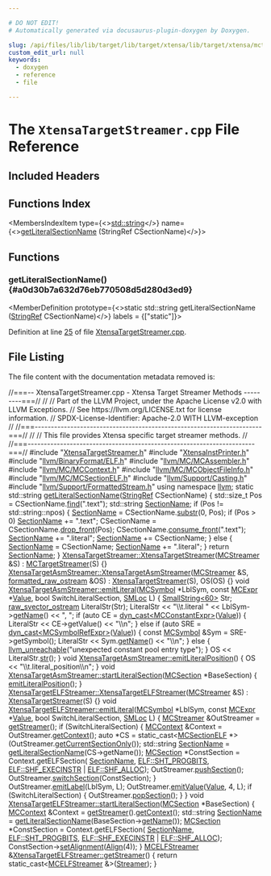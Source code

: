 ```yaml
---

# DO NOT EDIT!
# Automatically generated via docusaurus-plugin-doxygen by Doxygen.

slug: /api/files/lib/lib/target/lib/target/xtensa/lib/target/xtensa/mctargetdesc/xtensatargetstreamer-cpp
custom_edit_url: null
keywords:
  - doxygen
  - reference
  - file

---
```





# The `XtensaTargetStreamer.cpp` File Reference

<DoxygenPage pluginConfig={pluginConfig}>



## Included Headers

<IncludesList>
<IncludesListItem
  filePath="XtensaTargetStreamer.h"
  permalink="/docs/api/files/lib/lib/target/lib/target/xtensa/lib/target/xtensa/mctargetdesc/xtensatargetstreamer-h"
  isLocal="true" />
<IncludesListItem
  filePath="XtensaInstPrinter.h"
  permalink="/docs/api/files/lib/lib/target/lib/target/xtensa/lib/target/xtensa/mctargetdesc/xtensainstprinter-h"
  isLocal="true" />
<IncludesListItem
  filePath="llvm/BinaryFormat/ELF.h"
  permalink="/docs/api/files/include/include/llvm/include/llvm/binaryformat/elf-h"
  isLocal="true" />
<IncludesListItem
  filePath="llvm/MC/MCAssembler.h"
  permalink="/docs/api/files/include/include/llvm/include/llvm/mc/mcassembler-h"
  isLocal="true" />
<IncludesListItem
  filePath="llvm/MC/MCContext.h"
  permalink="/docs/api/files/include/include/llvm/include/llvm/mc/mccontext-h"
  isLocal="true" />
<IncludesListItem
  filePath="llvm/MC/MCObjectFileInfo.h"
  permalink="/docs/api/files/include/include/llvm/include/llvm/mc/mcobjectfileinfo-h"
  isLocal="true" />
<IncludesListItem
  filePath="llvm/MC/MCSectionELF.h"
  permalink="/docs/api/files/include/include/llvm/include/llvm/mc/mcsectionelf-h"
  isLocal="true" />
<IncludesListItem
  filePath="llvm/Support/Casting.h"
  permalink="/docs/api/files/include/include/llvm/include/llvm/support/casting-h"
  isLocal="true" />
<IncludesListItem
  filePath="llvm/Support/FormattedStream.h"
  permalink="/docs/api/files/include/include/llvm/include/llvm/support/formattedstream-h"
  isLocal="true" />
</IncludesList>

## Functions Index

<MembersIndex>

<MembersIndexItem
  type={<><a href="/docs/api/files/include/include/llvm/include/llvm/demangle/itaniumdemangle-h/#ae2b0d0345572d6718e219aa76d1d54edab45cffe084dd3d20d928bee85e7b0f21">std::string</a></>}
  name={<><a href="#a0d30b7a632d76eb770508d5d280d3ed9">getLiteralSectionName</a> (StringRef CSectionName)</>}>
</MembersIndexItem>

</MembersIndex>


<SectionDefinition>

## Functions

### getLiteralSectionName() {#a0d30b7a632d76eb770508d5d280d3ed9}

<MemberDefinition
  prototype={<>static std::string getLiteralSectionName (<a href="/docs/api/classes/llvm/stringref">StringRef</a> CSectionName)</>}
  labels = {["static"]}>

Definition at line <a href="#l00025">25</a> of file <a href="/docs/api/files/lib/lib/target/lib/target/xtensa/lib/target/xtensa/mctargetdesc/xtensatargetstreamer-cpp">XtensaTargetStreamer.cpp</a>.
</MemberDefinition>

</SectionDefinition>

## File Listing

The file content with the documentation metadata removed is:

<ProgramListing>

<Link id="l00001" /><CodeLine lineNumber="1"><Highlight kind="comment">//===-- XtensaTargetStreamer.cpp - Xtensa Target Streamer Methods ---------===//</Highlight><Highlight kind="normal"></Highlight></CodeLine>
<Link id="l00002" /><CodeLine lineNumber="2"><Highlight kind="normal"></Highlight><Highlight kind="comment">//</Highlight><Highlight kind="normal"></Highlight></CodeLine>
<Link id="l00003" /><CodeLine lineNumber="3"><Highlight kind="normal"></Highlight><Highlight kind="comment">// Part of the LLVM Project, under the Apache License v2.0 with LLVM Exceptions.</Highlight><Highlight kind="normal"></Highlight></CodeLine>
<Link id="l00004" /><CodeLine lineNumber="4"><Highlight kind="normal"></Highlight><Highlight kind="comment">// See https://llvm.org/LICENSE.txt for license information.</Highlight><Highlight kind="normal"></Highlight></CodeLine>
<Link id="l00005" /><CodeLine lineNumber="5"><Highlight kind="normal"></Highlight><Highlight kind="comment">// SPDX-License-Identifier: Apache-2.0 WITH LLVM-exception</Highlight><Highlight kind="normal"></Highlight></CodeLine>
<Link id="l00006" /><CodeLine lineNumber="6"><Highlight kind="normal"></Highlight><Highlight kind="comment">//</Highlight><Highlight kind="normal"></Highlight></CodeLine>
<Link id="l00007" /><CodeLine lineNumber="7"><Highlight kind="normal"></Highlight><Highlight kind="comment">//===----------------------------------------------------------------------===//</Highlight><Highlight kind="normal"></Highlight></CodeLine>
<Link id="l00008" /><CodeLine lineNumber="8"><Highlight kind="normal"></Highlight><Highlight kind="comment">//</Highlight><Highlight kind="normal"></Highlight></CodeLine>
<Link id="l00009" /><CodeLine lineNumber="9"><Highlight kind="normal"></Highlight><Highlight kind="comment">// This file provides Xtensa specific target streamer methods.</Highlight><Highlight kind="normal"></Highlight></CodeLine>
<Link id="l00010" /><CodeLine lineNumber="10"><Highlight kind="normal"></Highlight><Highlight kind="comment">//</Highlight><Highlight kind="normal"></Highlight></CodeLine>
<Link id="l00011" /><CodeLine lineNumber="11"><Highlight kind="normal"></Highlight><Highlight kind="comment">//===----------------------------------------------------------------------===//</Highlight><Highlight kind="normal"></Highlight></CodeLine>
<Link id="l00012" /><CodeLine lineNumber="12"><Highlight kind="normal"></Highlight></CodeLine>
<Link id="l00013" /><CodeLine lineNumber="13"><Highlight kind="normal"></Highlight><Highlight kind="preprocessor">#include &quot;<a href="/docs/api/files/lib/lib/target/lib/target/xtensa/lib/target/xtensa/mctargetdesc/xtensatargetstreamer-h">XtensaTargetStreamer.h</a>&quot;</Highlight><Highlight kind="normal"></Highlight></CodeLine>
<Link id="l00014" /><CodeLine lineNumber="14"><Highlight kind="normal"></Highlight><Highlight kind="preprocessor">#include &quot;<a href="/docs/api/files/lib/lib/target/lib/target/xtensa/lib/target/xtensa/mctargetdesc/xtensainstprinter-h">XtensaInstPrinter.h</a>&quot;</Highlight><Highlight kind="normal"></Highlight></CodeLine>
<Link id="l00015" /><CodeLine lineNumber="15"><Highlight kind="normal"></Highlight><Highlight kind="preprocessor">#include &quot;<a href="/docs/api/files/include/include/llvm/include/llvm/binaryformat/elf-h">llvm/BinaryFormat/ELF.h</a>&quot;</Highlight><Highlight kind="normal"></Highlight></CodeLine>
<Link id="l00016" /><CodeLine lineNumber="16"><Highlight kind="normal"></Highlight><Highlight kind="preprocessor">#include &quot;<a href="/docs/api/files/include/include/llvm/include/llvm/mc/mcassembler-h">llvm/MC/MCAssembler.h</a>&quot;</Highlight><Highlight kind="normal"></Highlight></CodeLine>
<Link id="l00017" /><CodeLine lineNumber="17"><Highlight kind="normal"></Highlight><Highlight kind="preprocessor">#include &quot;<a href="/docs/api/files/include/include/llvm/include/llvm/mc/mccontext-h">llvm/MC/MCContext.h</a>&quot;</Highlight><Highlight kind="normal"></Highlight></CodeLine>
<Link id="l00018" /><CodeLine lineNumber="18"><Highlight kind="normal"></Highlight><Highlight kind="preprocessor">#include &quot;<a href="/docs/api/files/include/include/llvm/include/llvm/mc/mcobjectfileinfo-h">llvm/MC/MCObjectFileInfo.h</a>&quot;</Highlight><Highlight kind="normal"></Highlight></CodeLine>
<Link id="l00019" /><CodeLine lineNumber="19"><Highlight kind="normal"></Highlight><Highlight kind="preprocessor">#include &quot;<a href="/docs/api/files/include/include/llvm/include/llvm/mc/mcsectionelf-h">llvm/MC/MCSectionELF.h</a>&quot;</Highlight><Highlight kind="normal"></Highlight></CodeLine>
<Link id="l00020" /><CodeLine lineNumber="20"><Highlight kind="normal"></Highlight><Highlight kind="preprocessor">#include &quot;<a href="/docs/api/files/include/include/llvm/include/llvm/support/casting-h">llvm/Support/Casting.h</a>&quot;</Highlight><Highlight kind="normal"></Highlight></CodeLine>
<Link id="l00021" /><CodeLine lineNumber="21"><Highlight kind="normal"></Highlight><Highlight kind="preprocessor">#include &quot;<a href="/docs/api/files/include/include/llvm/include/llvm/support/formattedstream-h">llvm/Support/FormattedStream.h</a>&quot;</Highlight><Highlight kind="normal"></Highlight></CodeLine>
<Link id="l00022" /><CodeLine lineNumber="22"><Highlight kind="normal"></Highlight></CodeLine>
<Link id="l00023" /><CodeLine lineNumber="23"><Highlight kind="normal"></Highlight><Highlight kind="keyword">using namespace </Highlight><Highlight kind="normal"><a href="/docs/api/namespaces/llvm">llvm</a>;</Highlight></CodeLine>
<Link id="l00024" /><CodeLine lineNumber="24"><Highlight kind="normal"></Highlight></CodeLine>
<Link id="l00025" /><CodeLine lineNumber="25" lineLink="#a0d30b7a632d76eb770508d5d280d3ed9"><Highlight kind="normal"></Highlight><Highlight kind="keyword">static</Highlight><Highlight kind="normal"> std::string <a href="#a0d30b7a632d76eb770508d5d280d3ed9">getLiteralSectionName</a>(<a href="/docs/api/classes/llvm/stringref">StringRef</a> CSectionName) &#123;</Highlight></CodeLine>
<Link id="l00026" /><CodeLine lineNumber="26"><Highlight kind="normal">  std::size&#95;t Pos = CSectionName.<a href="/docs/api/classes/llvm/stringref/#aab312a8386488873bac2eddfc67c22be">find</a>(</Highlight><Highlight kind="stringliteral">&quot;.text&quot;</Highlight><Highlight kind="normal">);</Highlight></CodeLine>
<Link id="l00027" /><CodeLine lineNumber="27"><Highlight kind="normal">  std::string <a href="/docs/api/structs/llvm/sectionname">SectionName</a>;</Highlight></CodeLine>
<Link id="l00028" /><CodeLine lineNumber="28"><Highlight kind="normal">  </Highlight><Highlight kind="keywordflow">if</Highlight><Highlight kind="normal"> (Pos != std::string::npos) &#123;</Highlight></CodeLine>
<Link id="l00029" /><CodeLine lineNumber="29"><Highlight kind="normal">    <a href="/docs/api/structs/llvm/sectionname">SectionName</a> = CSectionName.<a href="/docs/api/classes/llvm/stringref/#a25f1fd81f2132805676c82ab8ae0c109">substr</a>(0, Pos);</Highlight></CodeLine>
<Link id="l00030" /><CodeLine lineNumber="30"><Highlight kind="normal"></Highlight></CodeLine>
<Link id="l00031" /><CodeLine lineNumber="31"><Highlight kind="normal">    </Highlight><Highlight kind="keywordflow">if</Highlight><Highlight kind="normal"> (Pos &gt; 0)</Highlight></CodeLine>
<Link id="l00032" /><CodeLine lineNumber="32"><Highlight kind="normal">      <a href="/docs/api/structs/llvm/sectionname">SectionName</a> += </Highlight><Highlight kind="stringliteral">&quot;.text&quot;</Highlight><Highlight kind="normal">;</Highlight></CodeLine>
<Link id="l00033" /><CodeLine lineNumber="33"><Highlight kind="normal"></Highlight></CodeLine>
<Link id="l00034" /><CodeLine lineNumber="34"><Highlight kind="normal">    CSectionName = CSectionName.<a href="/docs/api/classes/llvm/stringref/#a3fb2867a1e9fa36e135d9ee4dffb0167">drop&#95;front</a>(Pos);</Highlight></CodeLine>
<Link id="l00035" /><CodeLine lineNumber="35"><Highlight kind="normal">    CSectionName.<a href="/docs/api/classes/llvm/stringref/#a8a7fac667f8ae35285b8b53d9f2dd9dc">consume&#95;front</a>(</Highlight><Highlight kind="stringliteral">&quot;.text&quot;</Highlight><Highlight kind="normal">);</Highlight></CodeLine>
<Link id="l00036" /><CodeLine lineNumber="36"><Highlight kind="normal"></Highlight></CodeLine>
<Link id="l00037" /><CodeLine lineNumber="37"><Highlight kind="normal">    <a href="/docs/api/structs/llvm/sectionname">SectionName</a> += </Highlight><Highlight kind="stringliteral">&quot;.literal&quot;</Highlight><Highlight kind="normal">;</Highlight></CodeLine>
<Link id="l00038" /><CodeLine lineNumber="38"><Highlight kind="normal">    <a href="/docs/api/structs/llvm/sectionname">SectionName</a> += CSectionName;</Highlight></CodeLine>
<Link id="l00039" /><CodeLine lineNumber="39"><Highlight kind="normal">  &#125; </Highlight><Highlight kind="keywordflow">else</Highlight><Highlight kind="normal"> &#123;</Highlight></CodeLine>
<Link id="l00040" /><CodeLine lineNumber="40"><Highlight kind="normal">    <a href="/docs/api/structs/llvm/sectionname">SectionName</a> = CSectionName;</Highlight></CodeLine>
<Link id="l00041" /><CodeLine lineNumber="41"><Highlight kind="normal">    <a href="/docs/api/structs/llvm/sectionname">SectionName</a> += </Highlight><Highlight kind="stringliteral">&quot;.literal&quot;</Highlight><Highlight kind="normal">;</Highlight></CodeLine>
<Link id="l00042" /><CodeLine lineNumber="42"><Highlight kind="normal">  &#125;</Highlight></CodeLine>
<Link id="l00043" /><CodeLine lineNumber="43"><Highlight kind="normal">  </Highlight><Highlight kind="keywordflow">return</Highlight><Highlight kind="normal"> <a href="/docs/api/structs/llvm/sectionname">SectionName</a>;</Highlight></CodeLine>
<Link id="l00044" /><CodeLine lineNumber="44"><Highlight kind="normal">&#125;</Highlight></CodeLine>
<Link id="l00045" /><CodeLine lineNumber="45"><Highlight kind="normal"></Highlight></CodeLine>
<Link id="l00046" /><CodeLine lineNumber="46" lineLink="/docs/api/classes/llvm/xtensatargetstreamer/#aae60a8a5d0b4ee3fdaf82be99831baf7"><Highlight kind="normal"><a href="/docs/api/classes/llvm/xtensatargetstreamer/#aae60a8a5d0b4ee3fdaf82be99831baf7">XtensaTargetStreamer::XtensaTargetStreamer</a>(<a href="/docs/api/classes/llvm/mcstreamer">MCStreamer</a> &amp;S)</Highlight></CodeLine>
<Link id="l00047" /><CodeLine lineNumber="47"><Highlight kind="normal">    : <a href="/docs/api/classes/llvm/mctargetstreamer/#acfff4f9a518231ee043200a694fcbafa">MCTargetStreamer</a>(S) &#123;&#125;</Highlight></CodeLine>
<Link id="l00048" /><CodeLine lineNumber="48"><Highlight kind="normal"></Highlight></CodeLine>
<Link id="l00049" /><CodeLine lineNumber="49" lineLink="/docs/api/classes/llvm/xtensatargetasmstreamer/#a2b3c14793d246d260fdfc73bd6f3ead0"><Highlight kind="normal"><a href="/docs/api/classes/llvm/xtensatargetasmstreamer/#a2b3c14793d246d260fdfc73bd6f3ead0">XtensaTargetAsmStreamer::XtensaTargetAsmStreamer</a>(<a href="/docs/api/classes/llvm/mcstreamer">MCStreamer</a> &amp;S,</Highlight></CodeLine>
<Link id="l00050" /><CodeLine lineNumber="50"><Highlight kind="normal">                                                 <a href="/docs/api/classes/llvm/formatted-raw-ostream">formatted&#95;raw&#95;ostream</a> &amp;OS)</Highlight></CodeLine>
<Link id="l00051" /><CodeLine lineNumber="51"><Highlight kind="normal">    : <a href="/docs/api/classes/llvm/xtensatargetstreamer/#aae60a8a5d0b4ee3fdaf82be99831baf7">XtensaTargetStreamer</a>(S), OS(OS) &#123;&#125;</Highlight></CodeLine>
<Link id="l00052" /><CodeLine lineNumber="52"><Highlight kind="normal"></Highlight></CodeLine>
<Link id="l00053" /><CodeLine lineNumber="53" lineLink="/docs/api/classes/llvm/xtensatargetasmstreamer/#a3bed684acd63359143ccec5b37ccd397"><Highlight kind="normal"></Highlight><Highlight kind="keywordtype">void</Highlight><Highlight kind="normal"> <a href="/docs/api/classes/llvm/xtensatargetasmstreamer/#a3bed684acd63359143ccec5b37ccd397">XtensaTargetAsmStreamer::emitLiteral</a>(<a href="/docs/api/classes/llvm/mcsymbol">MCSymbol</a> &#42;LblSym, </Highlight><Highlight kind="keyword">const</Highlight><Highlight kind="normal"> <a href="/docs/api/classes/llvm/mcexpr">MCExpr</a> &#42;<a href="/docs/api/classes/llvm/value">Value</a>,</Highlight></CodeLine>
<Link id="l00054" /><CodeLine lineNumber="54"><Highlight kind="normal">                                          </Highlight><Highlight kind="keywordtype">bool</Highlight><Highlight kind="normal"> SwitchLiteralSection, <a href="/docs/api/classes/llvm/smloc">SMLoc</a> L) &#123;</Highlight></CodeLine>
<Link id="l00055" /><CodeLine lineNumber="55"><Highlight kind="normal">  <a href="/docs/api/classes/llvm/smallstring">SmallString&lt;60&gt;</a> Str;</Highlight></CodeLine>
<Link id="l00056" /><CodeLine lineNumber="56"><Highlight kind="normal">  <a href="/docs/api/classes/llvm/raw-svector-ostream">raw&#95;svector&#95;ostream</a> LiteralStr(Str);</Highlight></CodeLine>
<Link id="l00057" /><CodeLine lineNumber="57"><Highlight kind="normal"></Highlight></CodeLine>
<Link id="l00058" /><CodeLine lineNumber="58"><Highlight kind="normal">  LiteralStr &lt;&lt; </Highlight><Highlight kind="stringliteral">&quot;\\t.literal &quot;</Highlight><Highlight kind="normal"> &lt;&lt; LblSym-&gt;<a href="/docs/api/classes/llvm/mcsymbol/#a57c7b2b9784361914262eeb0a6f0b18d">getName</a>() &lt;&lt; </Highlight><Highlight kind="stringliteral">&quot;, &quot;</Highlight><Highlight kind="normal">;</Highlight></CodeLine>
<Link id="l00059" /><CodeLine lineNumber="59"><Highlight kind="normal"></Highlight></CodeLine>
<Link id="l00060" /><CodeLine lineNumber="60"><Highlight kind="normal">  </Highlight><Highlight kind="keywordflow">if</Highlight><Highlight kind="normal"> (</Highlight><Highlight kind="keyword">auto</Highlight><Highlight kind="normal"> CE = <a href="/docs/api/namespaces/llvm/#a22eeee01734061ac1b31ccd994c49eef">dyn&#95;cast&lt;MCConstantExpr&gt;</a>(<a href="/docs/api/classes/llvm/value">Value</a>)) &#123;</Highlight></CodeLine>
<Link id="l00061" /><CodeLine lineNumber="61"><Highlight kind="normal">    LiteralStr &lt;&lt; CE-&gt;getValue() &lt;&lt; </Highlight><Highlight kind="stringliteral">&quot;\\n&quot;</Highlight><Highlight kind="normal">;</Highlight></CodeLine>
<Link id="l00062" /><CodeLine lineNumber="62"><Highlight kind="normal">  &#125; </Highlight><Highlight kind="keywordflow">else</Highlight><Highlight kind="normal"> </Highlight><Highlight kind="keywordflow">if</Highlight><Highlight kind="normal"> (</Highlight><Highlight kind="keyword">auto</Highlight><Highlight kind="normal"> SRE = <a href="/docs/api/namespaces/llvm/#a22eeee01734061ac1b31ccd994c49eef">dyn&#95;cast&lt;MCSymbolRefExpr&gt;</a>(<a href="/docs/api/classes/llvm/value">Value</a>)) &#123;</Highlight></CodeLine>
<Link id="l00063" /><CodeLine lineNumber="63"><Highlight kind="normal">    </Highlight><Highlight kind="keyword">const</Highlight><Highlight kind="normal"> <a href="/docs/api/classes/llvm/mcsymbol">MCSymbol</a> &amp;Sym = SRE-&gt;getSymbol();</Highlight></CodeLine>
<Link id="l00064" /><CodeLine lineNumber="64"><Highlight kind="normal">    LiteralStr &lt;&lt; Sym.<a href="/docs/api/classes/llvm/mcsymbol/#a57c7b2b9784361914262eeb0a6f0b18d">getName</a>() &lt;&lt; </Highlight><Highlight kind="stringliteral">&quot;\\n&quot;</Highlight><Highlight kind="normal">;</Highlight></CodeLine>
<Link id="l00065" /><CodeLine lineNumber="65"><Highlight kind="normal">  &#125; </Highlight><Highlight kind="keywordflow">else</Highlight><Highlight kind="normal"> &#123;</Highlight></CodeLine>
<Link id="l00066" /><CodeLine lineNumber="66"><Highlight kind="normal">    <a href="/docs/api/files/include/include/llvm/include/llvm/support/errorhandling-h/#ace243f5c25697a1107cce46626b3dc94">llvm&#95;unreachable</a>(</Highlight><Highlight kind="stringliteral">&quot;unexpected constant pool entry type&quot;</Highlight><Highlight kind="normal">);</Highlight></CodeLine>
<Link id="l00067" /><CodeLine lineNumber="67"><Highlight kind="normal">  &#125;</Highlight></CodeLine>
<Link id="l00068" /><CodeLine lineNumber="68"><Highlight kind="normal"></Highlight></CodeLine>
<Link id="l00069" /><CodeLine lineNumber="69"><Highlight kind="normal">  OS &lt;&lt; LiteralStr.<a href="/docs/api/classes/llvm/raw-svector-ostream/#a9c2cac84e46d3e744aeca03dd3d557d1">str</a>();</Highlight></CodeLine>
<Link id="l00070" /><CodeLine lineNumber="70"><Highlight kind="normal">&#125;</Highlight></CodeLine>
<Link id="l00071" /><CodeLine lineNumber="71"><Highlight kind="normal"></Highlight></CodeLine>
<Link id="l00072" /><CodeLine lineNumber="72" lineLink="/docs/api/classes/llvm/xtensatargetasmstreamer/#a1d848ab71a03b06602230a4a6d00ef67"><Highlight kind="normal"></Highlight><Highlight kind="keywordtype">void</Highlight><Highlight kind="normal"> <a href="/docs/api/classes/llvm/xtensatargetasmstreamer/#a1d848ab71a03b06602230a4a6d00ef67">XtensaTargetAsmStreamer::emitLiteralPosition</a>() &#123;</Highlight></CodeLine>
<Link id="l00073" /><CodeLine lineNumber="73"><Highlight kind="normal">  OS &lt;&lt; </Highlight><Highlight kind="stringliteral">&quot;\\t.literal&#95;position\\n&quot;</Highlight><Highlight kind="normal">;</Highlight></CodeLine>
<Link id="l00074" /><CodeLine lineNumber="74"><Highlight kind="normal">&#125;</Highlight></CodeLine>
<Link id="l00075" /><CodeLine lineNumber="75"><Highlight kind="normal"></Highlight></CodeLine>
<Link id="l00076" /><CodeLine lineNumber="76" lineLink="/docs/api/classes/llvm/xtensatargetasmstreamer/#a73324543cda1248cb234d2bb7b10587b"><Highlight kind="normal"></Highlight><Highlight kind="keywordtype">void</Highlight><Highlight kind="normal"> <a href="/docs/api/classes/llvm/xtensatargetasmstreamer/#a73324543cda1248cb234d2bb7b10587b">XtensaTargetAsmStreamer::startLiteralSection</a>(<a href="/docs/api/classes/llvm/mcsection">MCSection</a> &#42;BaseSection) &#123;</Highlight></CodeLine>
<Link id="l00077" /><CodeLine lineNumber="77"><Highlight kind="normal">  <a href="/docs/api/classes/llvm/xtensatargetasmstreamer/#a1d848ab71a03b06602230a4a6d00ef67">emitLiteralPosition</a>();</Highlight></CodeLine>
<Link id="l00078" /><CodeLine lineNumber="78"><Highlight kind="normal">&#125;</Highlight></CodeLine>
<Link id="l00079" /><CodeLine lineNumber="79"><Highlight kind="normal"></Highlight></CodeLine>
<Link id="l00080" /><CodeLine lineNumber="80" lineLink="/docs/api/classes/llvm/xtensatargetelfstreamer/#a8560f3f9d412d73fb3ef17229ea4b227"><Highlight kind="normal"><a href="/docs/api/classes/llvm/xtensatargetelfstreamer/#a8560f3f9d412d73fb3ef17229ea4b227">XtensaTargetELFStreamer::XtensaTargetELFStreamer</a>(<a href="/docs/api/classes/llvm/mcstreamer">MCStreamer</a> &amp;S)</Highlight></CodeLine>
<Link id="l00081" /><CodeLine lineNumber="81"><Highlight kind="normal">    : <a href="/docs/api/classes/llvm/xtensatargetstreamer/#aae60a8a5d0b4ee3fdaf82be99831baf7">XtensaTargetStreamer</a>(S) &#123;&#125;</Highlight></CodeLine>
<Link id="l00082" /><CodeLine lineNumber="82"><Highlight kind="normal"></Highlight></CodeLine>
<Link id="l00083" /><CodeLine lineNumber="83" lineLink="/docs/api/classes/llvm/xtensatargetelfstreamer/#a6b2f770d3a95aa3a96fdde70ad59fbbd"><Highlight kind="normal"></Highlight><Highlight kind="keywordtype">void</Highlight><Highlight kind="normal"> <a href="/docs/api/classes/llvm/xtensatargetelfstreamer/#a6b2f770d3a95aa3a96fdde70ad59fbbd">XtensaTargetELFStreamer::emitLiteral</a>(<a href="/docs/api/classes/llvm/mcsymbol">MCSymbol</a> &#42;LblSym, </Highlight><Highlight kind="keyword">const</Highlight><Highlight kind="normal"> <a href="/docs/api/classes/llvm/mcexpr">MCExpr</a> &#42;<a href="/docs/api/classes/llvm/value">Value</a>,</Highlight></CodeLine>
<Link id="l00084" /><CodeLine lineNumber="84"><Highlight kind="normal">                                          </Highlight><Highlight kind="keywordtype">bool</Highlight><Highlight kind="normal"> SwitchLiteralSection, <a href="/docs/api/classes/llvm/smloc">SMLoc</a> L) &#123;</Highlight></CodeLine>
<Link id="l00085" /><CodeLine lineNumber="85"><Highlight kind="normal">  <a href="/docs/api/classes/llvm/mcstreamer">MCStreamer</a> &amp;OutStreamer = <a href="/docs/api/classes/llvm/xtensatargetelfstreamer/#a27c1e5c57bf382dfaff85b03a1a1fa1e">getStreamer</a>();</Highlight></CodeLine>
<Link id="l00086" /><CodeLine lineNumber="86"><Highlight kind="normal">  </Highlight><Highlight kind="keywordflow">if</Highlight><Highlight kind="normal"> (SwitchLiteralSection) &#123;</Highlight></CodeLine>
<Link id="l00087" /><CodeLine lineNumber="87"><Highlight kind="normal">    <a href="/docs/api/classes/llvm/mccontext">MCContext</a> &amp;Context = OutStreamer.<a href="/docs/api/classes/llvm/mcstreamer/#a61c979932b890df773ce75013b76708b">getContext</a>();</Highlight></CodeLine>
<Link id="l00088" /><CodeLine lineNumber="88"><Highlight kind="normal">    </Highlight><Highlight kind="keyword">auto</Highlight><Highlight kind="normal"> &#42;CS = </Highlight><Highlight kind="keyword">static&#95;cast&lt;</Highlight><Highlight kind="normal"><a href="/docs/api/classes/llvm/mcsectionelf">MCSectionELF</a> &#42;</Highlight><Highlight kind="keyword">&gt;</Highlight><Highlight kind="normal">(OutStreamer.<a href="/docs/api/classes/llvm/mcstreamer/#ae1b3cf074436ef5b527071540e13bd58">getCurrentSectionOnly</a>());</Highlight></CodeLine>
<Link id="l00089" /><CodeLine lineNumber="89"><Highlight kind="normal">    std::string <a href="/docs/api/structs/llvm/sectionname">SectionName</a> = <a href="#a0d30b7a632d76eb770508d5d280d3ed9">getLiteralSectionName</a>(CS-&gt;getName());</Highlight></CodeLine>
<Link id="l00090" /><CodeLine lineNumber="90"><Highlight kind="normal"></Highlight></CodeLine>
<Link id="l00091" /><CodeLine lineNumber="91"><Highlight kind="normal">    <a href="/docs/api/classes/llvm/mcsection">MCSection</a> &#42;ConstSection = Context.getELFSection(</Highlight></CodeLine>
<Link id="l00092" /><CodeLine lineNumber="92"><Highlight kind="normal">        <a href="/docs/api/structs/llvm/sectionname">SectionName</a>, <a href="/docs/api/namespaces/llvm/elf/#ab23570002b1ab10a685e8f349da3ddbca18ae5a64ac74a4265698b956bc797b32">ELF::SHT&#95;PROGBITS</a>, <a href="/docs/api/namespaces/llvm/elf/#a5def04786ab543821414e3d5f609e015affae0e6af56cc351c85d9c208e27af02">ELF::SHF&#95;EXECINSTR</a> | <a href="/docs/api/namespaces/llvm/elf/#a5def04786ab543821414e3d5f609e015a5da6bc7c194a345891a15fa856f0ec7c">ELF::SHF&#95;ALLOC</a>);</Highlight></CodeLine>
<Link id="l00093" /><CodeLine lineNumber="93"><Highlight kind="normal"></Highlight></CodeLine>
<Link id="l00094" /><CodeLine lineNumber="94"><Highlight kind="normal">    OutStreamer.<a href="/docs/api/classes/llvm/mcstreamer/#ab095568f88bb32f8a744aaeab0d2c4d0">pushSection</a>();</Highlight></CodeLine>
<Link id="l00095" /><CodeLine lineNumber="95"><Highlight kind="normal">    OutStreamer.<a href="/docs/api/classes/llvm/mcstreamer/#ac4f84451dc4abc997c960d484953b1d2">switchSection</a>(ConstSection);</Highlight></CodeLine>
<Link id="l00096" /><CodeLine lineNumber="96"><Highlight kind="normal">  &#125;</Highlight></CodeLine>
<Link id="l00097" /><CodeLine lineNumber="97"><Highlight kind="normal"></Highlight></CodeLine>
<Link id="l00098" /><CodeLine lineNumber="98"><Highlight kind="normal">  OutStreamer.<a href="/docs/api/classes/llvm/mcstreamer/#a822ae1a4f19b7b00a297a100749f9b8a">emitLabel</a>(LblSym, L);</Highlight></CodeLine>
<Link id="l00099" /><CodeLine lineNumber="99"><Highlight kind="normal">  OutStreamer.<a href="/docs/api/classes/llvm/mcstreamer/#a7833630c617e5943c0a41755f5d4bdcf">emitValue</a>(<a href="/docs/api/classes/llvm/value">Value</a>, 4, L);</Highlight></CodeLine>
<Link id="l00100" /><CodeLine lineNumber="100"><Highlight kind="normal"></Highlight></CodeLine>
<Link id="l00101" /><CodeLine lineNumber="101"><Highlight kind="normal">  </Highlight><Highlight kind="keywordflow">if</Highlight><Highlight kind="normal"> (SwitchLiteralSection) &#123;</Highlight></CodeLine>
<Link id="l00102" /><CodeLine lineNumber="102"><Highlight kind="normal">    OutStreamer.<a href="/docs/api/classes/llvm/mcstreamer/#a216005880453270b48e5d5d7daeec6d4">popSection</a>();</Highlight></CodeLine>
<Link id="l00103" /><CodeLine lineNumber="103"><Highlight kind="normal">  &#125;</Highlight></CodeLine>
<Link id="l00104" /><CodeLine lineNumber="104"><Highlight kind="normal">&#125;</Highlight></CodeLine>
<Link id="l00105" /><CodeLine lineNumber="105"><Highlight kind="normal"></Highlight></CodeLine>
<Link id="l00106" /><CodeLine lineNumber="106" lineLink="/docs/api/classes/llvm/xtensatargetelfstreamer/#a6b855a9517fc684cfa6a43f414122f59"><Highlight kind="normal"></Highlight><Highlight kind="keywordtype">void</Highlight><Highlight kind="normal"> <a href="/docs/api/classes/llvm/xtensatargetelfstreamer/#a6b855a9517fc684cfa6a43f414122f59">XtensaTargetELFStreamer::startLiteralSection</a>(<a href="/docs/api/classes/llvm/mcsection">MCSection</a> &#42;BaseSection) &#123;</Highlight></CodeLine>
<Link id="l00107" /><CodeLine lineNumber="107"><Highlight kind="normal">  <a href="/docs/api/classes/llvm/mccontext">MCContext</a> &amp;Context = <a href="/docs/api/classes/llvm/xtensatargetelfstreamer/#a27c1e5c57bf382dfaff85b03a1a1fa1e">getStreamer</a>().<a href="/docs/api/classes/llvm/mcstreamer/#a61c979932b890df773ce75013b76708b">getContext</a>();</Highlight></CodeLine>
<Link id="l00108" /><CodeLine lineNumber="108"><Highlight kind="normal"></Highlight></CodeLine>
<Link id="l00109" /><CodeLine lineNumber="109"><Highlight kind="normal">  std::string <a href="/docs/api/structs/llvm/sectionname">SectionName</a> = <a href="#a0d30b7a632d76eb770508d5d280d3ed9">getLiteralSectionName</a>(BaseSection-&gt;<a href="/docs/api/classes/llvm/mcsection/#aac4366cca0c8d3cd472a02a71f4aa34c">getName</a>());</Highlight></CodeLine>
<Link id="l00110" /><CodeLine lineNumber="110"><Highlight kind="normal"></Highlight></CodeLine>
<Link id="l00111" /><CodeLine lineNumber="111"><Highlight kind="normal">  <a href="/docs/api/classes/llvm/mcsection">MCSection</a> &#42;ConstSection = Context.getELFSection(</Highlight></CodeLine>
<Link id="l00112" /><CodeLine lineNumber="112"><Highlight kind="normal">      <a href="/docs/api/structs/llvm/sectionname">SectionName</a>, <a href="/docs/api/namespaces/llvm/elf/#ab23570002b1ab10a685e8f349da3ddbca18ae5a64ac74a4265698b956bc797b32">ELF::SHT&#95;PROGBITS</a>, <a href="/docs/api/namespaces/llvm/elf/#a5def04786ab543821414e3d5f609e015affae0e6af56cc351c85d9c208e27af02">ELF::SHF&#95;EXECINSTR</a> | <a href="/docs/api/namespaces/llvm/elf/#a5def04786ab543821414e3d5f609e015a5da6bc7c194a345891a15fa856f0ec7c">ELF::SHF&#95;ALLOC</a>);</Highlight></CodeLine>
<Link id="l00113" /><CodeLine lineNumber="113"><Highlight kind="normal"></Highlight></CodeLine>
<Link id="l00114" /><CodeLine lineNumber="114"><Highlight kind="normal">  ConstSection-&gt;<a href="/docs/api/classes/llvm/mcsection/#a028a2916c58908b43c9866673f0b651c">setAlignment</a>(<a href="/docs/api/structs/llvm/align">Align</a>(4));</Highlight></CodeLine>
<Link id="l00115" /><CodeLine lineNumber="115"><Highlight kind="normal">&#125;</Highlight></CodeLine>
<Link id="l00116" /><CodeLine lineNumber="116"><Highlight kind="normal"></Highlight></CodeLine>
<Link id="l00117" /><CodeLine lineNumber="117" lineLink="/docs/api/classes/llvm/xtensatargetelfstreamer/#a27c1e5c57bf382dfaff85b03a1a1fa1e"><Highlight kind="normal"><a href="/docs/api/classes/llvm/mcelfstreamer">MCELFStreamer</a> &amp;<a href="/docs/api/classes/llvm/xtensatargetelfstreamer/#a27c1e5c57bf382dfaff85b03a1a1fa1e">XtensaTargetELFStreamer::getStreamer</a>() &#123;</Highlight></CodeLine>
<Link id="l00118" /><CodeLine lineNumber="118"><Highlight kind="normal">  </Highlight><Highlight kind="keywordflow">return</Highlight><Highlight kind="normal"> </Highlight><Highlight kind="keyword">static&#95;cast&lt;</Highlight><Highlight kind="normal"><a href="/docs/api/classes/llvm/mcelfstreamer">MCELFStreamer</a> &amp;</Highlight><Highlight kind="keyword">&gt;</Highlight><Highlight kind="normal">(<a href="/docs/api/classes/llvm/mctargetstreamer/#ac5c639960b526c507f505f9e3ebb915d">Streamer</a>);</Highlight></CodeLine>
<Link id="l00119" /><CodeLine lineNumber="119"><Highlight kind="normal">&#125;</Highlight></CodeLine>

</ProgramListing>


</DoxygenPage>
